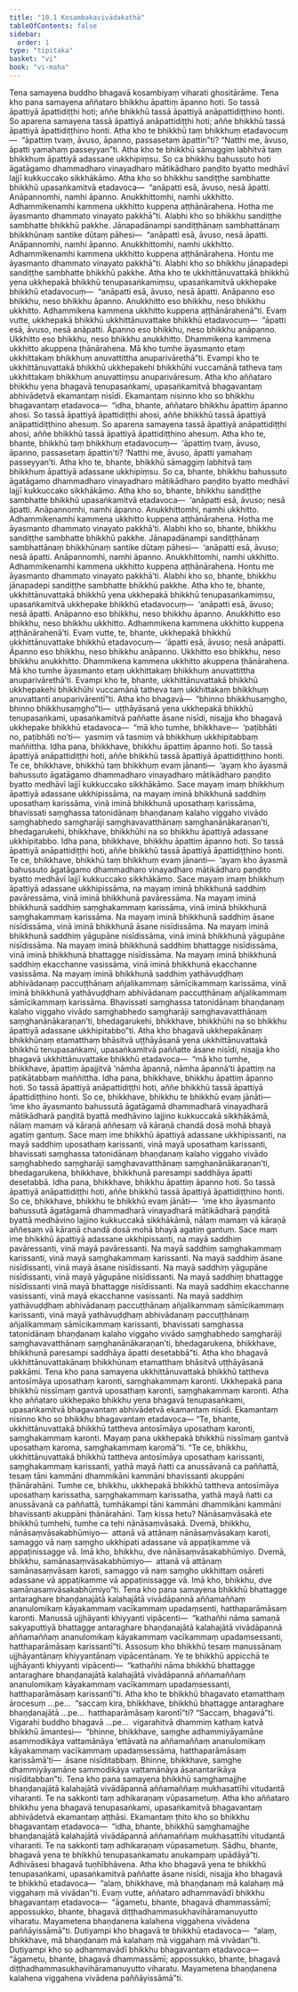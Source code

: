 ```yaml
---
title: "10.1 Kosambakavivādakathā"
tableOfContents: false
sidebar:
  order: 1
type: "tipitaka"
basket: "vi"
book: "vi-maha"
---
```



<DynamicBreadcrumb />

<Division number="451" book="vi-maha" bookNo="3" page="480">

<Paragraph number="1945" book="vi-maha">
Tena samayena buddho bhagavā kosambiyaṃ viharati ghositārāme. Tena kho pana samayena aññataro bhikkhu āpattiṃ āpanno hoti. So tassā āpattiyā āpattidiṭṭhi hoti; aññe bhikkhū tassā āpattiyā anāpattidiṭṭhino honti. So aparena samayena tassā āpattiyā anāpattidiṭṭhi hoti; aññe bhikkhū tassā āpattiyā āpattidiṭṭhino honti. Atha kho te bhikkhū taṃ bhikkhuṃ etadavocuṃ—  “āpattiṃ tvaṃ, āvuso, āpanno, passasetaṃ āpattin”ti? “Natthi me, āvuso, āpatti yamahaṃ passeyyan”ti. Atha kho te bhikkhū sāmaggiṃ labhitvā taṃ bhikkhuṃ āpattiyā adassane ukkhipiṃsu. So ca bhikkhu bahussuto hoti āgatāgamo dhammadharo vinayadharo mātikādharo paṇḍito byatto medhāvī lajjī kukkuccako sikkhākāmo. Atha kho so bhikkhu sandiṭṭhe sambhatte bhikkhū upasaṅkamitvā etadavoca—  “anāpatti esā, āvuso, nesā āpatti. Anāpannomhi, namhi āpanno. Anukkhittomhi, namhi ukkhitto. Adhammikenamhi kammena ukkhitto kuppena aṭṭhānārahena. Hotha me āyasmanto dhammato vinayato pakkhā”ti. Alabhi kho so bhikkhu sandiṭṭhe sambhatte bhikkhū pakkhe. Jānapadānampi sandiṭṭhānaṃ sambhattānaṃ bhikkhūnaṃ santike dūtaṃ pāhesi—  “anāpatti esā, āvuso, nesā āpatti. Anāpannomhi, namhi āpanno. Anukkhittomhi, namhi ukkhitto. Adhammikenamhi kammena ukkhitto kuppena aṭṭhānārahena. Hontu me āyasmanto dhammato vinayato pakkhā”ti. Alabhi kho so bhikkhu jānapadepi sandiṭṭhe sambhatte bhikkhū pakkhe. Atha kho te ukkhittānuvattakā bhikkhū yena ukkhepakā bhikkhū tenupasaṅkamiṃsu, upasaṅkamitvā ukkhepake bhikkhū etadavocuṃ—  “anāpatti esā, āvuso, nesā āpatti. Anāpanno eso bhikkhu, neso bhikkhu āpanno. Anukkhitto eso bhikkhu, neso bhikkhu ukkhitto. Adhammikena kammena ukkhitto kuppena aṭṭhānārahenā”ti. Evaṃ vutte, ukkhepakā bhikkhū ukkhittānuvattake bhikkhū etadavocuṃ—  “āpatti esā, āvuso, nesā anāpatti. Āpanno eso bhikkhu, neso bhikkhu anāpanno. Ukkhitto eso bhikkhu, neso bhikkhu anukkhitto. Dhammikena kammena ukkhitto akuppena ṭhānārahena. Mā kho tumhe āyasmanto etaṃ ukkhittakaṃ bhikkhuṃ anuvattittha anuparivārethā”ti. Evampi kho te ukkhittānuvattakā bhikkhū ukkhepakehi bhikkhūhi vuccamānā tatheva taṃ ukkhittakaṃ bhikkhuṃ anuvattiṃsu anuparivāresuṃ.
</Paragraph>

</Division>
<Division number="452" book="vi-maha" bookNo="3" page="481">

<Paragraph number="1946" book="vi-maha">
Atha kho aññataro bhikkhu yena bhagavā tenupasaṅkami, upasaṅkamitvā bhagavantaṃ abhivādetvā ekamantaṃ nisīdi. Ekamantaṃ nisinno kho so bhikkhu bhagavantaṃ etadavoca—  “idha, bhante, aññataro bhikkhu āpattiṃ āpanno ahosi. So tassā āpattiyā āpattidiṭṭhi ahosi, aññe bhikkhū tassā āpattiyā anāpattidiṭṭhino ahesuṃ. So aparena samayena tassā āpattiyā anāpattidiṭṭhi ahosi, aññe bhikkhū tassā āpattiyā āpattidiṭṭhino ahesuṃ. Atha kho te, bhante, bhikkhū taṃ bhikkhuṃ etadavocuṃ—  ‘āpattiṃ tvaṃ, āvuso, āpanno, passasetaṃ āpattin’ti? ‘Natthi me, āvuso, āpatti yamahaṃ passeyyan’ti. Atha kho te, bhante, bhikkhū sāmaggiṃ labhitvā taṃ bhikkhuṃ āpattiyā adassane ukkhipiṃsu. So ca, bhante, bhikkhu bahussuto āgatāgamo dhammadharo vinayadharo mātikādharo paṇḍito byatto medhāvī lajjī kukkuccako sikkhākāmo. Atha kho so, bhante, bhikkhu sandiṭṭhe sambhatte bhikkhū upasaṅkamitvā etadavoca—  ‘anāpatti esā, āvuso; nesā āpatti. Anāpannomhi, namhi āpanno. Anukkhittomhi, namhi ukkhitto. Adhammikenamhi kammena ukkhitto kuppena aṭṭhānārahena. Hotha me āyasmanto dhammato vinayato pakkhā’ti. Alabhi kho so, bhante, bhikkhu sandiṭṭhe sambhatte bhikkhū pakkhe. Jānapadānampi sandiṭṭhānaṃ sambhattānaṃ bhikkhūnaṃ santike dūtaṃ pāhesi—  ‘anāpatti esā, āvuso; nesā āpatti. Anāpannomhi, namhi āpanno. Anukkhittomhi, namhi ukkhitto. Adhammikenamhi kammena ukkhitto kuppena aṭṭhānārahena. Hontu me āyasmanto dhammato vinayato pakkhā’ti. Alabhi kho so, bhante, bhikkhu jānapadepi sandiṭṭhe sambhatte bhikkhū pakkhe. Atha kho te, bhante, ukkhittānuvattakā bhikkhū yena ukkhepakā bhikkhū tenupasaṅkamiṃsu, upasaṅkamitvā ukkhepake bhikkhū etadavocuṃ—  ‘anāpatti esā, āvuso; nesā āpatti. Anāpanno eso bhikkhu, neso bhikkhu āpanno. Anukkhitto eso bhikkhu, neso bhikkhu ukkhitto. Adhammikena kammena ukkhitto kuppena aṭṭhānārahenā’ti. Evaṃ vutte, te, bhante, ukkhepakā bhikkhū ukkhittānuvattake bhikkhū etadavocuṃ—  ‘āpatti esā, āvuso; nesā anāpatti. Āpanno eso bhikkhu, neso bhikkhu anāpanno. Ukkhitto eso bhikkhu, neso bhikkhu anukkhitto. Dhammikena kammena ukkhitto akuppena ṭhānārahena. Mā kho tumhe āyasmanto etaṃ ukkhittakaṃ bhikkhuṃ anuvattittha anuparivārethā’ti. Evampi kho te, bhante, ukkhittānuvattakā bhikkhū ukkhepakehi bhikkhūhi vuccamānā tatheva taṃ ukkhittakaṃ bhikkhuṃ anuvattanti anuparivārentī”ti.
</Paragraph>

</Division>
<Division number="453" book="vi-maha" bookNo="3" page="482">

<Paragraph number="1947" book="vi-maha">
Atha kho bhagavā—  “bhinno bhikkhusaṃgho, bhinno bhikkhusaṃgho”ti—  uṭṭhāyāsanā yena ukkhepakā bhikkhū tenupasaṅkami, upasaṅkamitvā paññatte āsane nisīdi, nisajja kho bhagavā ukkhepake bhikkhū etadavoca—  “mā kho tumhe, bhikkhave—  ‘paṭibhāti no, paṭibhāti no’ti—  yasmiṃ vā tasmiṃ vā bhikkhuṃ ukkhipitabbaṃ maññittha.
</Paragraph>

<Paragraph number="1948" book="vi-maha">
Idha pana, bhikkhave, bhikkhu āpattiṃ āpanno hoti. So tassā āpattiyā anāpattidiṭṭhi hoti, aññe bhikkhū tassā āpattiyā āpattidiṭṭhino honti. Te ce, bhikkhave, bhikkhū taṃ bhikkhuṃ evaṃ jānanti—  ‘ayaṃ kho āyasmā bahussuto āgatāgamo dhammadharo vinayadharo mātikādharo paṇḍito byatto medhāvī lajjī kukkuccako sikkhākāmo. Sace mayaṃ imaṃ bhikkhuṃ āpattiyā adassane ukkhipissāma, na mayaṃ iminā bhikkhunā saddhiṃ uposathaṃ karissāma, vinā iminā bhikkhunā uposathaṃ karissāma, bhavissati saṃghassa tatonidānaṃ bhaṇḍanaṃ kalaho viggaho vivādo saṃghabhedo saṃgharāji saṃghavavatthānaṃ saṃghanānākaraṇan’ti, bhedagarukehi, bhikkhave, bhikkhūhi na so bhikkhu āpattiyā adassane ukkhipitabbo.
</Paragraph>

<Paragraph number="1949" book="vi-maha">
Idha pana, bhikkhave, bhikkhu āpattiṃ āpanno hoti. So tassā āpattiyā anāpattidiṭṭhi hoti, aññe bhikkhū tassā āpattiyā āpattidiṭṭhino honti. Te ce, bhikkhave, bhikkhū taṃ bhikkhuṃ evaṃ jānanti—  ‘ayaṃ kho āyasmā bahussuto āgatāgamo dhammadharo vinayadharo mātikādharo paṇḍito byatto medhāvī lajjī kukkuccako sikkhākāmo. Sace mayaṃ imaṃ bhikkhuṃ āpattiyā adassane ukkhipissāma, na mayaṃ iminā bhikkhunā saddhiṃ pavāressāma, vinā iminā bhikkhunā pavāressāma. Na mayaṃ iminā bhikkhunā saddhiṃ saṃghakammaṃ karissāma, vinā iminā bhikkhunā saṃghakammaṃ karissāma. Na mayaṃ iminā bhikkhunā saddhiṃ āsane nisīdissāma, vinā iminā bhikkhunā āsane nisīdissāma. Na mayaṃ iminā bhikkhunā saddhiṃ yāgupāne nisīdissāma, vinā iminā bhikkhunā yāgupāne nisīdissāma. Na mayaṃ iminā bhikkhunā saddhiṃ bhattagge nisīdissāma, vinā iminā bhikkhunā bhattagge nisīdissāma. Na mayaṃ iminā bhikkhunā saddhiṃ ekacchanne vasissāma, vinā iminā bhikkhunā ekacchanne vasissāma. Na mayaṃ iminā bhikkhunā saddhiṃ yathāvuḍḍhaṃ abhivādanaṃ paccuṭṭhānaṃ añjalikammaṃ sāmīcikammaṃ karissāma, vinā iminā bhikkhunā yathāvuḍḍhaṃ abhivādanaṃ paccuṭṭhānaṃ añjalikammaṃ sāmīcikammaṃ karissāma. Bhavissati saṃghassa tatonidānaṃ bhaṇḍanaṃ kalaho viggaho vivādo saṃghabhedo saṃgharāji saṃghavavatthānaṃ saṃghanānākaraṇan’ti, bhedagarukehi, bhikkhave, bhikkhūhi na so bhikkhu āpattiyā adassane ukkhipitabbo”ti.
</Paragraph>

</Division>
<Division number="454" book="vi-maha" bookNo="3" page="483">

<Paragraph number="1950" book="vi-maha">
Atha kho bhagavā ukkhepakānaṃ bhikkhūnaṃ etamatthaṃ bhāsitvā uṭṭhāyāsanā yena ukkhittānuvattakā bhikkhū tenupasaṅkami, upasaṅkamitvā paññatte āsane nisīdi, nisajja kho bhagavā ukkhittānuvattake bhikkhū etadavoca—  “mā kho tumhe, bhikkhave, āpattiṃ āpajjitvā ‘nāmha āpannā, nāmha āpannā’ti āpattiṃ na paṭikātabbaṃ maññittha.
</Paragraph>

<Paragraph number="1951" book="vi-maha">
Idha pana, bhikkhave, bhikkhu āpattiṃ āpanno hoti. So tassā āpattiyā anāpattidiṭṭhi hoti, aññe bhikkhū tassā āpattiyā āpattidiṭṭhino honti. So ce, bhikkhave, bhikkhu te bhikkhū evaṃ jānāti—  ‘ime kho āyasmanto bahussutā āgatāgamā dhammadharā vinayadharā mātikādharā paṇḍitā byattā medhāvino lajjino kukkuccakā sikkhākāmā, nālaṃ mamaṃ vā kāraṇā aññesaṃ vā kāraṇā chandā dosā mohā bhayā agatiṃ gantuṃ. Sace maṃ ime bhikkhū āpattiyā adassane ukkhipissanti, na mayā saddhiṃ uposathaṃ karissanti, vinā mayā uposathaṃ karissanti, bhavissati saṃghassa tatonidānaṃ bhaṇḍanaṃ kalaho viggaho vivādo saṃghabhedo saṃgharāji saṃghavavatthānaṃ saṃghanānākaraṇan’ti, bhedagarukena, bhikkhave, bhikkhunā paresampi saddhāya āpatti desetabbā.
</Paragraph>

<Paragraph number="1952" book="vi-maha">
Idha pana, bhikkhave, bhikkhu āpattiṃ āpanno hoti. So tassā āpattiyā anāpattidiṭṭhi hoti, aññe bhikkhū tassā āpattiyā āpattidiṭṭhino honti. So ce, bhikkhave, bhikkhu te bhikkhū evaṃ jānāti—  ‘ime kho āyasmanto bahussutā āgatāgamā dhammadharā vinayadharā mātikādharā paṇḍitā byattā medhāvino lajjino kukkuccakā sikkhākāmā, nālaṃ mamaṃ vā kāraṇā aññesaṃ vā kāraṇā chandā dosā mohā bhayā agatiṃ gantuṃ. Sace maṃ ime bhikkhū āpattiyā adassane ukkhipissanti, na mayā saddhiṃ pavāressanti, vinā mayā pavāressanti. Na mayā saddhiṃ saṃghakammaṃ karissanti, vinā mayā saṃghakammaṃ karissanti. Na mayā saddhiṃ āsane nisīdissanti, vinā mayā āsane nisīdissanti. Na mayā saddhiṃ yāgupāne nisīdissanti, vinā mayā yāgupāne nisīdissanti. Na mayā saddhiṃ bhattagge nisīdissanti vinā mayā bhattagge nisīdissanti. Na mayā saddhiṃ ekacchanne vasissanti, vinā mayā ekacchanne vasissanti. Na mayā saddhiṃ yathāvuḍḍhaṃ abhivādanaṃ paccuṭṭhānaṃ añjalikammaṃ sāmīcikammaṃ karissanti, vinā mayā yathāvuḍḍhaṃ abhivādanaṃ paccuṭṭhānaṃ añjalikammaṃ sāmīcikammaṃ karissanti, bhavissati saṃghassa tatonidānaṃ bhaṇḍanaṃ kalaho viggaho vivādo saṃghabhedo saṃgharāji saṃghavavatthānaṃ saṃghanānākaraṇan’ti, bhedagarukena, bhikkhave, bhikkhunā paresampi saddhāya āpatti desetabbā”ti. Atha kho bhagavā ukkhittānuvattakānaṃ bhikkhūnaṃ etamatthaṃ bhāsitvā uṭṭhāyāsanā pakkāmi.
</Paragraph>

</Division>
<Division number="455" book="vi-maha" bookNo="3" page="484">

<Paragraph number="1953" book="vi-maha">
Tena kho pana samayena ukkhittānuvattakā bhikkhū tattheva antosīmāya uposathaṃ karonti, saṃghakammaṃ karonti. Ukkhepakā pana bhikkhū nissīmaṃ gantvā uposathaṃ karonti, saṃghakammaṃ karonti. Atha kho aññataro ukkhepako bhikkhu yena bhagavā tenupasaṅkami, upasaṅkamitvā bhagavantaṃ abhivādetvā ekamantaṃ nisīdi. Ekamantaṃ nisinno kho so bhikkhu bhagavantaṃ etadavoca—
</Paragraph>

<Paragraph number="1954" book="vi-maha">
“Te, bhante, ukkhittānuvattakā bhikkhū tattheva antosīmāya uposathaṃ karonti, saṃghakammaṃ karonti. Mayaṃ pana ukkhepakā bhikkhū nissīmaṃ gantvā uposathaṃ karoma, saṃghakammaṃ karomā”ti. “Te ce, bhikkhu, ukkhittānuvattakā bhikkhū tattheva antosīmāya uposathaṃ karissanti, saṃghakammaṃ karissanti, yathā mayā ñatti ca anussāvanā ca paññattā, tesaṃ tāni kammāni dhammikāni kammāni bhavissanti akuppāni ṭhānārahāni. Tumhe ce, bhikkhu, ukkhepakā bhikkhū tattheva antosīmāya uposathaṃ karissatha, saṃghakammaṃ karissatha, yathā mayā ñatti ca anussāvanā ca paññattā, tumhākampi tāni kammāni dhammikāni kammāni bhavissanti akuppāni ṭhānārahāni. Taṃ kissa hetu? Nānāsaṃvāsakā ete bhikkhū tumhehi, tumhe ca tehi nānāsaṃvāsakā.
</Paragraph>

<Paragraph number="1955" book="vi-maha">
Dvemā, bhikkhu, nānāsaṃvāsakabhūmiyo—  attanā vā attānaṃ nānāsaṃvāsakaṃ karoti, samaggo vā naṃ saṃgho ukkhipati adassane vā appaṭikamme vā appaṭinissagge vā. Imā kho, bhikkhu, dve nānāsaṃvāsakabhūmiyo. Dvemā, bhikkhu, samānasaṃvāsakabhūmiyo—  attanā vā attānaṃ samānasaṃvāsaṃ karoti, samaggo vā naṃ saṃgho ukkhittaṃ osāreti adassane vā appaṭikamme vā appaṭinissagge vā. Imā kho, bhikkhu, dve samānasaṃvāsakabhūmiyo”ti.
</Paragraph>

</Division>
<Division number="456" book="vi-maha" bookNo="3" page="485">

<Paragraph number="1956" book="vi-maha">
Tena kho pana samayena bhikkhū bhattagge antaraghare bhaṇḍanajātā kalahajātā vivādāpannā aññamaññaṃ ananulomikaṃ kāyakammaṃ vacīkammaṃ upadaṃsenti, hatthaparāmāsaṃ karonti. Manussā ujjhāyanti khiyyanti vipācenti—  “kathañhi nāma samaṇā sakyaputtiyā bhattagge antaraghare bhaṇḍanajātā kalahajātā vivādāpannā aññamaññaṃ ananulomikaṃ kāyakammaṃ vacīkammaṃ upadaṃsessanti, hatthaparāmāsaṃ karissantī”ti.
</Paragraph>

<Paragraph number="1957" book="vi-maha">
Assosuṃ kho bhikkhū tesaṃ manussānaṃ ujjhāyantānaṃ khiyyantānaṃ vipācentānaṃ. Ye te bhikkhū appicchā te ujjhāyanti khiyyanti vipācenti—  “kathañhi nāma bhikkhū bhattagge antaraghare bhaṇḍanajātā kalahajātā vivādāpannā aññamaññaṃ ananulomikaṃ kāyakammaṃ vacīkammaṃ upadaṃsessanti, hatthaparāmāsaṃ karissantī”ti. Atha kho te bhikkhū bhagavato etamatthaṃ ārocesuṃ …pe…  “saccaṃ kira, bhikkhave, bhikkhū bhattagge antaraghare bhaṇḍanajātā …pe…  hatthaparāmāsaṃ karontī”ti? “Saccaṃ, bhagavā”ti. Vigarahi buddho bhagavā …pe…  vigarahitvā dhammiṃ kathaṃ katvā bhikkhū āmantesi—  “bhinne, bhikkhave, saṃghe adhammiyāyamāne asammodikāya vattamānāya ‘ettāvatā na aññamaññaṃ ananulomikaṃ kāyakammaṃ vacīkammaṃ upadaṃsessāma, hatthaparāmāsaṃ karissāmā’ti—  āsane nisīditabbaṃ. Bhinne, bhikkhave, saṃghe dhammiyāyamāne sammodikāya vattamānāya āsanantarikāya nisīditabban”ti.
</Paragraph>

</Division>
<Division number="457" book="vi-maha" bookNo="3" page="486">

<Paragraph number="1958" book="vi-maha">
Tena kho pana samayena bhikkhū saṃghamajjhe bhaṇḍanajātā kalahajātā vivādāpannā aññamaññaṃ mukhasattīhi vitudantā viharanti. Te na sakkonti taṃ adhikaraṇaṃ vūpasametuṃ. Atha kho aññataro bhikkhu yena bhagavā tenupasaṅkami, upasaṅkamitvā bhagavantaṃ abhivādetvā ekamantaṃ aṭṭhāsi. Ekamantaṃ ṭhito kho so bhikkhu bhagavantaṃ etadavoca—  “idha, bhante, bhikkhū saṃghamajjhe bhaṇḍanajātā kalahajātā vivādāpannā aññamaññaṃ mukhasattīhi vitudantā viharanti. Te na sakkonti taṃ adhikaraṇaṃ vūpasametuṃ. Sādhu, bhante, bhagavā yena te bhikkhū tenupasaṅkamatu anukampaṃ upādāyā”ti. Adhivāsesi bhagavā tuṇhībhāvena.
</Paragraph>

<Paragraph number="1959" book="vi-maha">
Atha kho bhagavā yena te bhikkhū tenupasaṅkami, upasaṅkamitvā paññatte āsane nisīdi, nisajja kho bhagavā te bhikkhū etadavoca—  “alaṃ, bhikkhave, mā bhaṇḍanaṃ mā kalahaṃ mā viggahaṃ mā vivādan”ti. Evaṃ vutte, aññataro adhammavādī bhikkhu bhagavantaṃ etadavoca—  “āgametu, bhante, bhagavā dhammassāmī; appossukko, bhante, bhagavā diṭṭhadhammasukhavihāramanuyutto viharatu. Mayametena bhaṇḍanena kalahena viggahena vivādena paññāyissāmā”ti. Dutiyampi kho bhagavā te bhikkhū etadavoca—  “alaṃ, bhikkhave, mā bhaṇḍanaṃ mā kalahaṃ mā viggahaṃ mā vivādan”ti. Dutiyampi kho so adhammavādī bhikkhu bhagavantaṃ etadavoca—  “āgametu, bhante, bhagavā dhammassāmī; appossukko, bhante, bhagavā diṭṭhadhammasukhavihāramanuyutto viharatu. Mayametena bhaṇḍanena kalahena viggahena vivādena paññāyissāmā”ti.
</Paragraph>
</Division>